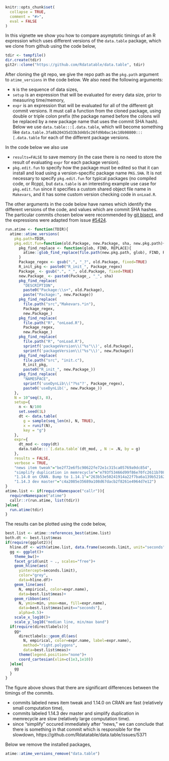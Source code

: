 <!--
%\VignetteEngine{knitr::knitr}
%\VignetteIndexEntry{Comparing git versions of data.table}
-->

```r
knitr::opts_chunk$set(
  collapse = TRUE,
  comment = "#>",
  eval = FALSE
)
```

In this vignette we show you how to compare asymptotic timings of an R
expression which uses different versions of the `data.table` package,
which we clone from github using the code below,

```r
tdir <- tempfile()
dir.create(tdir)
git2r::clone("https://github.com/Rdatatable/data.table", tdir)
```

After cloning the git repo, we give the repo path as the `pkg.path`
argument to `atime_versions` in the code below. We also need the
following arguments:

* `N` is the sequence of data sizes,
* `setup` is an expression that will be evaluated for every data size,
  prior to measuring time/memory,
* `expr` is an expression that will be evaluated for all of the
  different git commit versions. It must call a function from the
  cloned package, using double or triple colon prefix (the package
  named before the colons will be replaced by a new package name that
  uses the commit SHA hash). Below we use `data.table:::[.data.table`,
  which will become something like
  `data.table.3fa8b20435d33b3d4b5c26fd9b0ac14c10b98800:::[.data.table`
  for each of the different package versions.

In the code below we also use

* `results=FALSE` to save memory (in the case there is no need to
  store the result of evaluating `expr` for each package version).
* `pkg.edit.fun` to specify how the package must be edited so that it
  can install and load using a version-specific package name
  `PKG.SHA`. It is not necessary to specify `pkg.edit.fun` for typical
  packages (no compiled code, or Rcpp), but `data.table` is an
  interesting example use case for `pkg.edit.fun` since it specifies a
  custom shared object file name in `Makevars`, and it has some custom
  version checking code in `onLoad.R`.

The other arguments in the code below have names which identify the
different versions of the code, and values which are commit SHA
hashes. The particular commits chosen below were recommended by [git
bisect](https://git-scm.com/docs/git-bisect), and the expressions were
adapted from issue
[#5424](https://github.com/Rdatatable/data.table/pull/5424).

```r
run.atime <- function(TDIR){
  atime::atime_versions(
    pkg.path=TDIR,
    pkg.edit.fun=function(old.Package, new.Package, sha, new.pkg.path){
      pkg_find_replace <- function(glob, FIND, REPLACE){
        atime::glob_find_replace(file.path(new.pkg.path, glob), FIND, REPLACE)
      }
      Package_regex <- gsub(".", "_?", old.Package, fixed=TRUE)
      R_init_pkg <- paste0("R_init_", Package_regex)
      Package_ <- gsub(".", "_", old.Package, fixed=TRUE)
      new.Package_ <- paste0(Package_, "_", sha)
      pkg_find_replace(
        "DESCRIPTION", 
        paste0("Package:\\s+", old.Package),
        paste("Package:", new.Package))
      pkg_find_replace(
        file.path("src","Makevars.*in"),
        Package_regex,
        new.Package_)
      pkg_find_replace(
        file.path("R", "onLoad.R"),
        Package_regex,
        new.Package_)
      pkg_find_replace(
        file.path("R", "onLoad.R"),
        sprintf('packageVersion\\("%s"\\)', old.Package),
        sprintf('packageVersion\\("%s"\\)', new.Package))
      pkg_find_replace(
        file.path("src", "init.c"),
        R_init_pkg,
        paste0("R_init_", new.Package_))
      pkg_find_replace(
        "NAMESPACE",
        sprintf('useDynLib\\("?%s"?', Package_regex),
        paste0('useDynLib(', new.Package_))
    },
    N = 10^seq(3, 8),
    setup={
      n <- N/100
      set.seed(1L)
      dt <- data.table(
        g = sample(seq_len(n), N, TRUE),
        x = runif(N),
        key = "g")
    },
    expr={
      dt_mod <- copy(dt)
      data.table:::`[.data.table`(dt_mod, , N := .N, by = g)
    },
    results = FALSE,
    verbose = TRUE,
    "news item tweak"="be2f72e6f5c90622fe72e1c315ca05769a9dc854",
    "simplify duplication in memrecycle"="e793f53466d99f86e70fc2611b708ae8c601a451",
    "1.14.0 on CRAN. Bump to 1.14.1"="263b53e50241914a22f7ba6a139b52162c9d7927",
    "1.14.3 dev master"="c4a2085e35689a108d67dacb2f8261e4964d7e12")
}
atime.list <- if(requireNamespace("callr")){
  requireNamespace("atime")
  callr::r(run.atime, list(tdir))
}else{
  run.atime(tdir)
}
```

The results can be plotted using the code below,

```r
best.list <- atime::references_best(atime.list)
both.dt <- best.list$meas
if(require(ggplot2)){
  hline.df <- with(atime.list, data.frame(seconds.limit, unit="seconds"))
  gg <- ggplot()+
    theme_bw()+
    facet_grid(unit ~ ., scales="free")+
    geom_hline(aes(
      yintercept=seconds.limit),
      color="grey",
      data=hline.df)+
    geom_line(aes(
      N, empirical, color=expr.name),
      data=best.list$meas)+
    geom_ribbon(aes(
      N, ymin=min, ymax=max, fill=expr.name),
      data=best.list$meas[unit=="seconds"],
      alpha=0.5)+
    scale_x_log10()+
    scale_y_log10("median line, min/max band")
  if(require(directlabels)){
    gg+
      directlabels::geom_dl(aes(
        N, empirical, color=expr.name, label=expr.name),
        method="right.polygons",
        data=best.list$meas)+
      theme(legend.position="none")+
      coord_cartesian(xlim=c(1e3,1e10))
  }else{
    gg
  }
}
```

The figure above shows that there are significant differences between
the timings of the commits. 

* commits labeled news item tweak and 1.14.0 on CRAN are fast (relatively
  small computation time),
* commits labeled 1.14.3 dev master and simplify duplication in
  memrecycle are slow (relatively large computation time).
* since "simplify" occured immediately after "news," we can
  conclude that there is something in that commit which is responsible
  for the slowdown, https://github.com/Rdatatable/data.table/issues/5371

Below we remove the installed packages,

```r
atime::atime_versions_remove("data.table")
```

